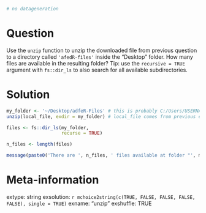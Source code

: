 ```r
# no datageneration
```

Question
========

Use the `unzip` function to unzip the downloaded file from previous question to a directory called `'afedR-files'` inside the "Desktop" folder. How many files are available in the resulting folder? Tip: use the `recursive = TRUE` argument with `fs::dir_ls` to also search for all available subdirectories.


Solution
================

```r
my_folder <- '~/Desktop/adfeR-Files' # this is probably C:/Users/USERNAME/Desktop for Windows
unzip(local_file, exdir = my_folder) # local_file comes from previous exercise

files <- fs::dir_ls(my_folder, 
                    recurse = TRUE)

n_files <- length(files)

message(paste0('There are ', n_files, ' files available at folder "', my_folder, '".'))
```


Meta-information
================
extype: string
exsolution: `r mchoice2string(c(TRUE, FALSE, FALSE, FALSE, FALSE), single = TRUE)`
exname: "unzip"
exshuffle: TRUE

